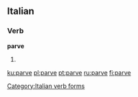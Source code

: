 ==Italian==

===Verb===
'''parve'''

# {{form of|[[third-person|Third-person]] [[singular]] [[past historic]]|[[parere#Italian|parere]]|lang=Italian}}

[[Category:Italian verb forms]]

[[ku:parve]]
[[pl:parve]]
[[pt:parve]]
[[ru:parve]]
[[fi:parve]]